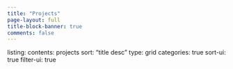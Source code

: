 ```yaml
---
title: "Projects"
page-layout: full
title-block-banner: true
comments: false
---
```


listing: contents: projects sort: "title desc" type: grid categories: true sort-ui: true filter-ui: true
